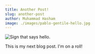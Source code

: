 ```yaml
---
title: Another Post!
slug: another-post
author: Muhammad Hasham
image: ./images/pablo-gentile-hello.jpg
---
```


![Sign that says hello.](./images/pablo-gentile-hello.jpg)

This is my next blog post. I'm on a roll!
